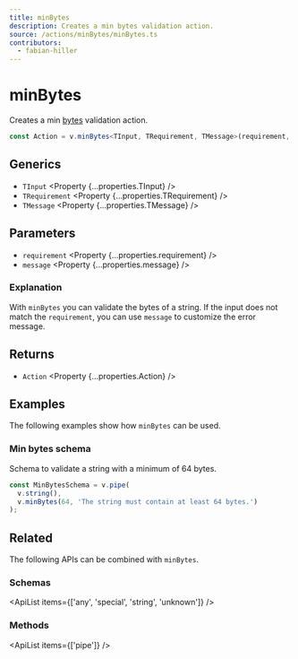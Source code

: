 ```yaml
---
title: minBytes
description: Creates a min bytes validation action.
source: /actions/minBytes/minBytes.ts
contributors:
  - fabian-hiller
---
```



# minBytes

Creates a min [bytes](https://en.wikipedia.org/wiki/Byte) validation action.

```ts
const Action = v.minBytes<TInput, TRequirement, TMessage>(requirement, message);
```

## Generics

- `TInput` <Property {...properties.TInput} />
- `TRequirement` <Property {...properties.TRequirement} />
- `TMessage` <Property {...properties.TMessage} />

## Parameters

- `requirement` <Property {...properties.requirement} />
- `message` <Property {...properties.message} />

### Explanation

With `minBytes` you can validate the bytes of a string. If the input does not match the `requirement`, you can use `message` to customize the error message.

## Returns

- `Action` <Property {...properties.Action} />

## Examples

The following examples show how `minBytes` can be used.

### Min bytes schema

Schema to validate a string with a minimum of 64 bytes.

```ts
const MinBytesSchema = v.pipe(
  v.string(),
  v.minBytes(64, 'The string must contain at least 64 bytes.')
);
```

## Related

The following APIs can be combined with `minBytes`.

### Schemas

<ApiList items={['any', 'special', 'string', 'unknown']} />

### Methods

<ApiList items={['pipe']} />
